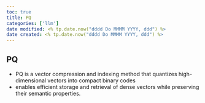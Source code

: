 ```yaml
---
toc: true
title: PQ
categories: ['llm']
date modified: <% tp.date.now("dddd Do MMMM YYYY, ddd") %>
date created: <% tp.date.now("dddd Do MMMM YYYY, ddd") %>
---
```



## PQ
- PQ is a vector compression and indexing method that quantizes high-dimensional vectors into compact binary codes
- enables efficient storage and retrieval of dense vectors while preserving their semantic properties.

